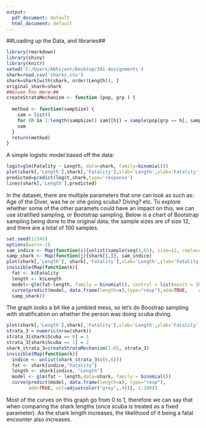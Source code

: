 ---
output:
  pdf_document: default
  html_document: default
---

##Loading up the Data, and libraries##

```{r}
library(rmarkdown)
library(shiny)
library(knitr)
setwd('C:/Users/Abhijeet/Desktop/341 Assignments')
shark=read.csv('sharks.csv')
shark=shark[with(shark, order(Length)), ]
original_shark=shark
##Given Fns Here:##
createStrataMechanism <- function (pop, grp ) {
  
  method <- function(sampSize) {
    sam = list()
    for (h in 1:length(sampSize)) sam[[h]] = sample(pop[grp == h], sampSize[h]) 
    sam
  }
  return(method)
}
```


A simple logistic model based off the data:

```{r}
logit=glm(Fatality ~ Length, data=shark, family=binomial())
plot(shark[,'Length'],shark[,'Fatality'],xlab='Length',ylab='Fatality',main='A simple logistic regression')
predicted=predict(logit,shark,type='response')
lines(shark[,'Length'],predicted)
```

In the dataset, there are multiple parameters that one can look as such as: Age of the Diver, was he or she going scuba? Diving? etc.
To explore whether some of the other paramets could have an impact on this, we can use stratified sampling, or Bootstrap sampling.
Below is a chart of Bootstrap sampling being done to the original data, the sample sizes are of size 12, and there are a total of 100 samples.

```{r}
set.seed(12345)
options(warn=-1)
sam_indice <- Map(function(i){unlist(sample(seq(1,65), size=12, replace = FALSE))}, 1:100)
samp_shark <- Map(function(j){shark[j,]}, sam_indice)
plot(shark[,'Length'], shark[,'Fatality'],xlab='Length',ylab='Fatality',main='100 Logistic Regression With Bootstrap Sampling')
invisible(Map(function(k){
  fat <- k$Fatality
  length <- k$Length
  model<-glm(fat~length, family = binomial(), control = list(maxit = 50))
  curve(predict(model, data.frame(length=x),type="resp"),add=TRUE,    col = adjustcolor("grey",.4))},
  samp_shark))
```

The graph looks a bit like a jumbled mess, so let's do Boostrap sampling with stratification on whether the person was doing scuba diving.

```{r}
plot(shark[,'Length'],shark[,'Fatality'],xlab='Length',ylab='Fatality',main='100 Boostrap samples with stratification')
strata_3 = numeric(nrow(shark))
strata_3[shark$Scuba == 0] = 1
strata_3[shark$Scuba == 1] = 2
shark_strata_3=createStrataMechanism(1:65, strata_3)
invisible(Map(function(k){
  indice <- unlist(shark_strata_3(c(6,6)))
  fat <- shark[indice,"Fatality"]
  length <- shark[indice, "Length"]
  model <- glm(fat ~ length,data=shark, family = binomial())
  curve(predict(model, data.frame(length=x), type="resp"), 
        add=TRUE, col=adjustcolor("grey",.4))}, 1:100))
```

Most of the curves on this graph go from 0 to 1, therefore we can say that when comparing the shark lengths (once scuba is treated as a fixed parameter).
As the shark length increases, the likelihood of it being a fatal encounter also increases.